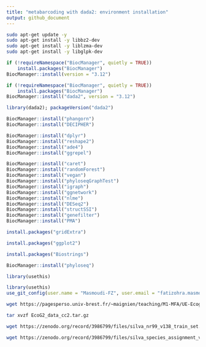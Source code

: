 ```yaml
---
title: "metabarcoding with dada2: environment installation"
output: github_document
---
```




```bash
sudo apt-get update -y 
sudo apt-get install -y libbz2-dev
sudo apt-get install -y liblzma-dev
sudo apt-get install -y libglpk-dev
```
 
```r
if (!requireNamespace("BiocManager", quietly = TRUE))
    install.packages("BiocManager")
BiocManager::install(version = "3.12")
```

```r
if (!requireNamespace("BiocManager", quietly = TRUE))
    install.packages("BiocManager")
BiocManager::install("dada2", version = "3.12")
```


```r
library(dada2); packageVersion("dada2")
```

```r
BiocManager::install("phangorn")
BiocManager::install("DECIPHER")
```

```r
BiocManager::install("dplyr")
BiocManager::install("reshape2")
BiocManager::install("ade4")
BiocManager::install("ggrepel")
```

```r
BiocManager::install("caret")
BiocManager::install("randomForest")
BiocManager::install("vegan")
BiocManager::install("phyloseqGraphTest")
BiocManager::install("igraph")
BiocManager::install("ggnetwork")
BiocManager::install("nlme")
BiocManager::install("DESeq2")
BiocManager::install("structSSI")
BiocManager::install("genefilter")
BiocManager::install("PMA")
```

```r
install.packages("gridExtra")
```

```r
install.packages("ggplot2")
```

```r
install.packages("Biostrings")
```


```r
BiocManager::install("phyloseq")
```


```r
library(usethis)
```

```r
library(usethis)
use_git_config(user.name = "Masmoudi-FZ", user.email = "fatizohra.masmoudi@gmail.com")
```

```bash
wget https://pagesperso.univ-brest.fr/~maignien/teaching/M1-MFA/UE-Ecogenomique2/EcoG2_data_cc2.tar.gz
```

```bash
tar xvzf EcoG2_data_cc2.tar.gz
```

```bash
wget https://zenodo.org/record/3986799/files/silva_nr99_v138_train_set.fa.gz
```

```bash
wget https://zenodo.org/record/3986799/files/silva_species_assignment_v138.fa.gz
```
